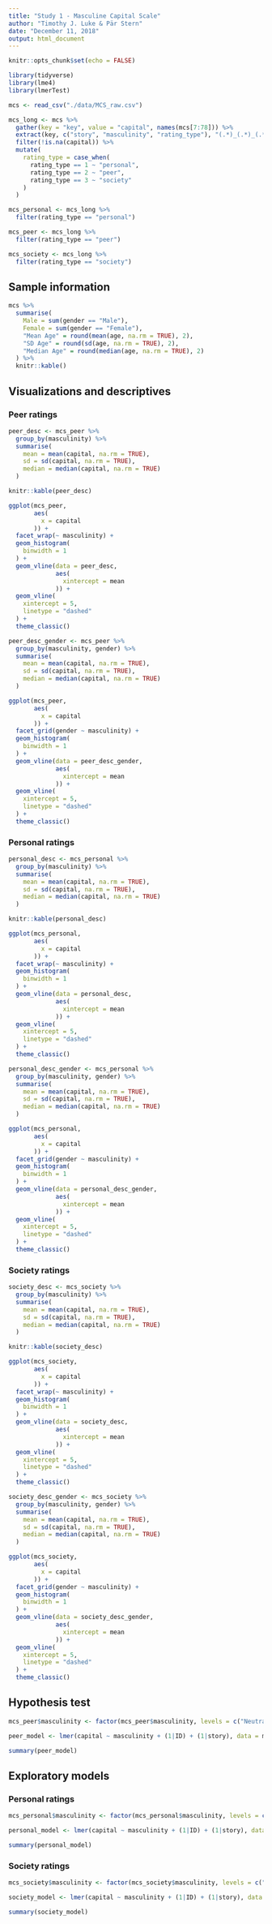 ```yaml
---
title: "Study 1 - Masculine Capital Scale"
author: "Timothy J. Luke & Pär Stern"
date: "December 11, 2018"
output: html_document
---
```


```r
knitr::opts_chunk$set(echo = FALSE)

library(tidyverse)
library(lme4)
library(lmerTest)

mcs <- read_csv("./data/MCS_raw.csv")

mcs_long <- mcs %>% 
  gather(key = "key", value = "capital", names(mcs[7:78])) %>% 
  extract(key, c("story", "masculinity", "rating_type"), "(.*)_(.*)_(.*)") %>% 
  filter(!is.na(capital)) %>% 
  mutate(
    rating_type = case_when(
      rating_type == 1 ~ "personal",
      rating_type == 2 ~ "peer",
      rating_type == 3 ~ "society"
    )
  )

mcs_personal <- mcs_long %>% 
  filter(rating_type == "personal")

mcs_peer <- mcs_long %>% 
  filter(rating_type == "peer")

mcs_society <- mcs_long %>% 
  filter(rating_type == "society")

```

## Sample information

```r
mcs %>%
  summarise(
    Male = sum(gender == "Male"),
    Female = sum(gender == "Female"),
    "Mean Age" = round(mean(age, na.rm = TRUE), 2),
    "SD Age" = round(sd(age, na.rm = TRUE), 2),
    "Median Age" = round(median(age, na.rm = TRUE), 2)
  ) %>% 
  knitr::kable()
```


## Visualizations and descriptives

### Peer ratings

```r
peer_desc <- mcs_peer %>%
  group_by(masculinity) %>% 
  summarise(
    mean = mean(capital, na.rm = TRUE),
    sd = sd(capital, na.rm = TRUE),
    median = median(capital, na.rm = TRUE)
  )

knitr::kable(peer_desc)
```

```r

ggplot(mcs_peer,
       aes(
         x = capital
       )) +
  facet_wrap(~ masculinity) +
  geom_histogram(
    binwidth = 1
  ) +
  geom_vline(data = peer_desc,
             aes(
               xintercept = mean
             )) +
  geom_vline(
    xintercept = 5,
    linetype = "dashed"
  ) +
  theme_classic()

```

```r

peer_desc_gender <- mcs_peer %>%
  group_by(masculinity, gender) %>% 
  summarise(
    mean = mean(capital, na.rm = TRUE),
    sd = sd(capital, na.rm = TRUE),
    median = median(capital, na.rm = TRUE)
  )

ggplot(mcs_peer,
       aes(
         x = capital
       )) +
  facet_grid(gender ~ masculinity) +
  geom_histogram(
    binwidth = 1
  ) +
  geom_vline(data = peer_desc_gender,
             aes(
               xintercept = mean
             )) +
  geom_vline(
    xintercept = 5,
    linetype = "dashed"
  ) +
  theme_classic()

```

### Personal ratings

```r
personal_desc <- mcs_personal %>%
  group_by(masculinity) %>% 
  summarise(
    mean = mean(capital, na.rm = TRUE),
    sd = sd(capital, na.rm = TRUE),
    median = median(capital, na.rm = TRUE)
  )

knitr::kable(personal_desc)
```

```r

ggplot(mcs_personal,
       aes(
         x = capital
       )) +
  facet_wrap(~ masculinity) +
  geom_histogram(
    binwidth = 1
  ) +
  geom_vline(data = personal_desc,
             aes(
               xintercept = mean
             )) +
  geom_vline(
    xintercept = 5,
    linetype = "dashed"
  ) +
  theme_classic()

```

```r

personal_desc_gender <- mcs_personal %>%
  group_by(masculinity, gender) %>% 
  summarise(
    mean = mean(capital, na.rm = TRUE),
    sd = sd(capital, na.rm = TRUE),
    median = median(capital, na.rm = TRUE)
  )

ggplot(mcs_personal,
       aes(
         x = capital
       )) +
  facet_grid(gender ~ masculinity) +
  geom_histogram(
    binwidth = 1
  ) +
  geom_vline(data = personal_desc_gender,
             aes(
               xintercept = mean
             )) +
  geom_vline(
    xintercept = 5,
    linetype = "dashed"
  ) +
  theme_classic()

```

### Society ratings

```r
society_desc <- mcs_society %>%
  group_by(masculinity) %>% 
  summarise(
    mean = mean(capital, na.rm = TRUE),
    sd = sd(capital, na.rm = TRUE),
    median = median(capital, na.rm = TRUE)
  )

knitr::kable(society_desc)
```

```r

ggplot(mcs_society,
       aes(
         x = capital
       )) +
  facet_wrap(~ masculinity) +
  geom_histogram(
    binwidth = 1
  ) +
  geom_vline(data = society_desc,
             aes(
               xintercept = mean
             )) +
  geom_vline(
    xintercept = 5,
    linetype = "dashed"
  ) +
  theme_classic()

```

```r

society_desc_gender <- mcs_society %>%
  group_by(masculinity, gender) %>% 
  summarise(
    mean = mean(capital, na.rm = TRUE),
    sd = sd(capital, na.rm = TRUE),
    median = median(capital, na.rm = TRUE)
  )

ggplot(mcs_society,
       aes(
         x = capital
       )) +
  facet_grid(gender ~ masculinity) +
  geom_histogram(
    binwidth = 1
  ) +
  geom_vline(data = society_desc_gender,
             aes(
               xintercept = mean
             )) +
  geom_vline(
    xintercept = 5,
    linetype = "dashed"
  ) +
  theme_classic()

```

## Hypothesis test

```r

mcs_peer$masculinity <- factor(mcs_peer$masculinity, levels = c("Neutral", "Masculine", "Non-masculine"))

peer_model <- lmer(capital ~ masculinity + (1|ID) + (1|story), data = mcs_peer)

summary(peer_model)

```

## Exploratory models

### Personal ratings

```r

mcs_personal$masculinity <- factor(mcs_personal$masculinity, levels = c("Neutral", "Masculine", "Non-masculine"))

personal_model <- lmer(capital ~ masculinity + (1|ID) + (1|story), data = mcs_personal)

summary(personal_model)

```

### Society ratings

```r

mcs_society$masculinity <- factor(mcs_society$masculinity, levels = c("Neutral", "Masculine", "Non-masculine"))

society_model <- lmer(capital ~ masculinity + (1|ID) + (1|story), data = mcs_society)

summary(society_model)

```